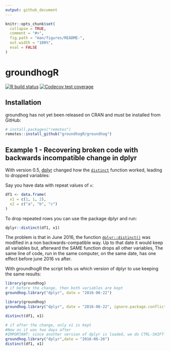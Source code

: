 ```yaml
---
output: github_document
---
```


<!-- README.md is generated from README.Rmd. Please edit that file -->

```r
knitr::opts_chunk$set(
  collapse = TRUE,
  comment = "#>",
  fig.path = "man/figures/README-",
  out.width = "100%",
  eval = FALSE
)
```

# groundhogR

<!-- badges: start -->
[![R build status](https://github.com/groundhogR/groundhog/workflows/R-CMD-check/badge.svg)](https://github.com/groundhogR/groundhog/actions)
[![Codecov test coverage](https://codecov.io/gh/groundhogR/groundhog/branch/master/graph/badge.svg)](https://codecov.io/gh/groundhogR/groundhog?branch=master)
<!-- badges: end -->

## Installation

groundhog has not yet been released on CRAN and must be installed from GitHub:

```r
# install.packages("remotes")
remotes::install_github("groundhogR/groundhog")
```

## Example 1 - Recovering broken code with backwards incompatible change in dplyr

With version 0.5, [dplyr](https://dplyr.tidyverse.org/) changed how the [`distinct`](https://dplyr.tidyverse.org/reference/distinct.html) function worked, leading to dropped variables:

Say you have data with repeat values of `x`:

```r
df1 <- data.frame(
  x1 = c(1, 1, 2),
  x2 = c("a", "b", "c")
)
```

To drop repeated rows you can use the package dplyr and run:

```r
dplyr::distinct(df1, x1) 
```

The problem is that in June 2016, the function [`dplyr::distinct()`](https://dplyr.tidyverse.org/reference/distinct.html) was modified in 
a non backwards-compatible way. Up to that date it would keep all variables but,
afterward the SAME function drops all other variables,
The same line of code, run in the same computer, on the same date, has one effect
before june 2016 vs after.

With groundhogR the script tells us which version of dplyr to use keeping the same results:

```r
library(groundhog)
# if before the change, then both variables are kept
groundhog.library("dplyr", date = "2016-06-22")
```

```r
library(groundhog)
groundhog.library("dplyr", date = "2016-06-22", ignore.package.conflicts = TRUE)
```

```r
distinct(df1, x1) 
```

```r
# if after the change, only x1 is kept
#Now as it was two days after 
#IMPORTANT: since another version of dplyr is loaded, we do CTRL-SHIFT-F10 to restart the R Session and load the newer version
groundhog.library("dplyr",date = "2016-06-26")
distinct(df1, x1) 
```
